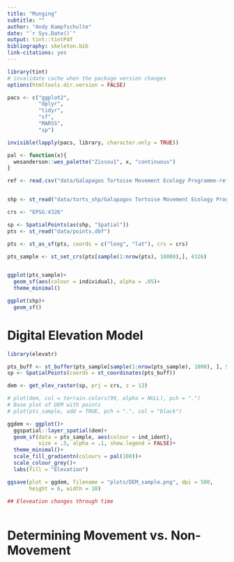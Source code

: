 ```yaml
---
title: "Munging"
subtitle: ""
author: "Andy Kampfschulte"
date: "`r Sys.Date()`"
output: tint::tintPdf
bibliography: skeleton.bib
link-citations: yes
---
```


```r
library(tint)
# invalidate cache when the package version changes
options(htmltools.dir.version = FALSE)
```


```r

pacs <- c("ggplot2",
          "dplyr",
          "tidyr",
          "sf",
          "MARSS",
          "sp")

invisible(lapply(pacs, library, character.only = TRUE))

pal <- function(x){
  wesanderson::wes_palette("Zissou1", x, "continuous")
}

```


```r

ref <- read.csv("data/Galapagos Tortoise Movement Ecology Programme-reference-data (1).csv")


shp <- st_read("data/torts_shp/Galapagos Tortoise Movement Ecology Programme Shapefile") 

crs <- "EPSG:4326"

sp <- SpatialPoints(as(shp, "Spatial"))
pts <- st_read("data/points.dbf")

pts <- st_as_sf(pts, coords = c("long", "lat"), crs = crs)

pts_sample <- st_set_crs(pts[sample(1:nrow(pts), 10000),], 4326)


ggplot(pts_sample)+
  geom_sf(aes(colour = individual), alpha = .05)+
  theme_minimal()

ggplot(shp)+
  geom_sf()

```

# Digital Elevation Model

```r
library(elevatr)

pts_buff <- st_buffer(pts_sample[sample(1:nrow(pts_sample), 1000), ], 500)
sp <- SpatialPoints(coords = st_coordinates(pts_buff))

dem <- get_elev_raster(sp, prj = crs, z = 12)

# plot(dem, col = terrain.colors(99, alpha = NULL), pch = ".")
# Base plot of DEM with points
# plot(pts_sample, add = TRUE, pch = ".", col = "black")

ggdem <- ggplot()+
  ggspatial::layer_spatial(dem)+
  geom_sf(data = pts_sample, aes(colour = ind_ident), 
          size = .5, alpha = .1, show.legend = FALSE)+
  theme_minimal()+
  scale_fill_gradientn(colours = pal(100))+
  scale_colour_grey()+
  labs(fill = "Elevation")

ggsave(plot = ggdem, filename = "plots/DEM_sample.png", dpi = 500,
       height = 6, width = 10)

## Eleveation changes through time



```

# Determining Movement vs. Non-Movement

```r



```






